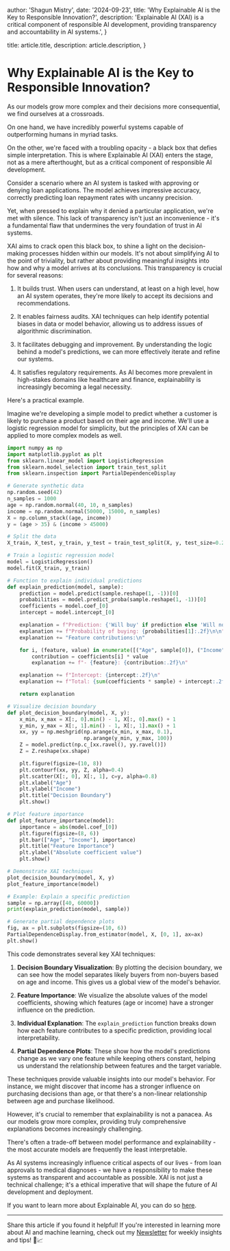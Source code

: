 
  author: 'Shagun Mistry',
  date: '2024-09-23',
  title: 'Why Explainable AI is the Key to Responsible Innovation?',
  description:
    'Explainable AI (XAI) is a critical component of responsible AI development, providing transparency and accountability in AI systems.',
}

  title: article.title,
  description: article.description,
}


# Why Explainable AI is the Key to Responsible Innovation?

As our models grow more complex and their decisions more consequential, we find ourselves at a crossroads.

On one hand, we have incredibly powerful systems capable of outperforming humans in myriad tasks.

On the other, we're faced with a troubling opacity - a black box that defies simple interpretation. This is where Explainable AI (XAI) enters the stage, not as a mere afterthought, but as a critical component of responsible AI development.

Consider a scenario where an AI system is tasked with approving or denying loan applications. The model achieves impressive accuracy, correctly predicting loan repayment rates with uncanny precision.

Yet, when pressed to explain why it denied a particular application, we're met with silence. This lack of transparency isn't just an inconvenience - it's a fundamental flaw that undermines the very foundation of trust in AI systems.

XAI aims to crack open this black box, to shine a light on the decision-making processes hidden within our models. It's not about simplifying AI to the point of triviality, but rather about providing meaningful insights into how and why a model arrives at its conclusions. This transparency is crucial for several reasons:

1. It builds trust. When users can understand, at least on a high level, how an AI system operates, they're more likely to accept its decisions and recommendations.

2. It enables fairness audits. XAI techniques can help identify potential biases in data or model behavior, allowing us to address issues of algorithmic discrimination.

3. It facilitates debugging and improvement. By understanding the logic behind a model's predictions, we can more effectively iterate and refine our systems.

4. It satisfies regulatory requirements. As AI becomes more prevalent in high-stakes domains like healthcare and finance, explainability is increasingly becoming a legal necessity.

Here's a practical example.

Imagine we're developing a simple model to predict whether a customer is likely to purchase a product based on their age and income. We'll use a logistic regression model for simplicity, but the principles of XAI can be applied to more complex models as well.

```python
import numpy as np
import matplotlib.pyplot as plt
from sklearn.linear_model import LogisticRegression
from sklearn.model_selection import train_test_split
from sklearn.inspection import PartialDependenceDisplay

# Generate synthetic data
np.random.seed(42)
n_samples = 1000
age = np.random.normal(40, 10, n_samples)
income = np.random.normal(50000, 15000, n_samples)
X = np.column_stack((age, income))
y = (age > 35) & (income > 45000)

# Split the data
X_train, X_test, y_train, y_test = train_test_split(X, y, test_size=0.2, random_state=42)

# Train a logistic regression model
model = LogisticRegression()
model.fit(X_train, y_train)

# Function to explain individual predictions
def explain_prediction(model, sample):
    prediction = model.predict(sample.reshape(1, -1))[0]
    probabilities = model.predict_proba(sample.reshape(1, -1))[0]
    coefficients = model.coef_[0]
    intercept = model.intercept_[0]

    explanation = f"Prediction: {'Will buy' if prediction else 'Will not buy'}\n"
    explanation += f"Probability of buying: {probabilities[1]:.2f}\n\n"
    explanation += "Feature contributions:\n"

    for i, (feature, value) in enumerate([("Age", sample[0]), ("Income", sample[1])]):
        contribution = coefficients[i] * value
        explanation += f"- {feature}: {contribution:.2f}\n"

    explanation += f"Intercept: {intercept:.2f}\n"
    explanation += f"Total: {sum(coefficients * sample) + intercept:.2f}"

    return explanation

# Visualize decision boundary
def plot_decision_boundary(model, X, y):
    x_min, x_max = X[:, 0].min() - 1, X[:, 0].max() + 1
    y_min, y_max = X[:, 1].min() - 1, X[:, 1].max() + 1
    xx, yy = np.meshgrid(np.arange(x_min, x_max, 0.1),
                         np.arange(y_min, y_max, 100))
    Z = model.predict(np.c_[xx.ravel(), yy.ravel()])
    Z = Z.reshape(xx.shape)

    plt.figure(figsize=(10, 8))
    plt.contourf(xx, yy, Z, alpha=0.4)
    plt.scatter(X[:, 0], X[:, 1], c=y, alpha=0.8)
    plt.xlabel("Age")
    plt.ylabel("Income")
    plt.title("Decision Boundary")
    plt.show()

# Plot feature importance
def plot_feature_importance(model):
    importance = abs(model.coef_[0])
    plt.figure(figsize=(8, 6))
    plt.bar(["Age", "Income"], importance)
    plt.title("Feature Importance")
    plt.ylabel("Absolute coefficient value")
    plt.show()

# Demonstrate XAI techniques
plot_decision_boundary(model, X, y)
plot_feature_importance(model)

# Example: Explain a specific prediction
sample = np.array([40, 60000])
print(explain_prediction(model, sample))

# Generate partial dependence plots
fig, ax = plt.subplots(figsize=(10, 6))
PartialDependenceDisplay.from_estimator(model, X, [0, 1], ax=ax)
plt.show()

```

This code demonstrates several key XAI techniques:

1. **Decision Boundary Visualization**: By plotting the decision boundary, we can see how the model separates likely buyers from non-buyers based on age and income. This gives us a global view of the model's behavior.

2. **Feature Importance**: We visualize the absolute values of the model coefficients, showing which features (age or income) have a stronger influence on the prediction.

3. **Individual Explanation**: The `explain_prediction` function breaks down how each feature contributes to a specific prediction, providing local interpretability.

4. **Partial Dependence Plots**: These show how the model's predictions change as we vary one feature while keeping others constant, helping us understand the relationship between features and the target variable.

These techniques provide valuable insights into our model's behavior. For instance, we might discover that income has a stronger influence on purchasing decisions than age, or that there's a non-linear relationship between age and purchase likelihood.

However, it's crucial to remember that explainability is not a panacea. As our models grow more complex, providing truly comprehensive explanations becomes increasingly challenging. 

There's often a trade-off between model performance and explainability - the most accurate models are frequently the least interpretable.

As AI systems increasingly influence critical aspects of our lives - from loan approvals to medical diagnoses - we have a responsibility to make these systems as transparent and accountable as possible. XAI is not just a technical challenge; it's a ethical imperative that will shape the future of AI development and deployment.

If you want to learn more about Explainable AI, you can do so [here](https://www.ibm.com/topics/explainable-ai#:~:text=Explainable%20artificial%20intelligence%20(XAI)%20is,created%20by%20machine%20learning%20algorithms.).

---

Share this article if you found it helpful!
If you're interested in learning more about AI and machine learning, check out my [Newsletter](https://shaguns-newsletter.beehiiv.com/subscribe) for weekly insights and tips! 🤖📈

